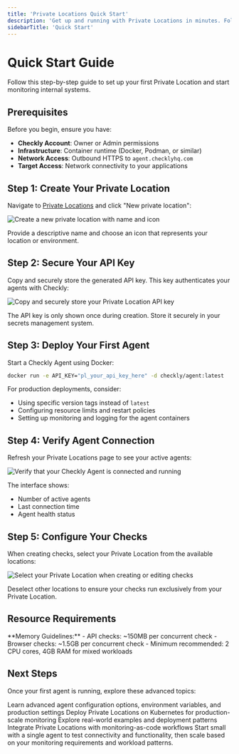 ```yaml
---
title: 'Private Locations Quick Start'
description: 'Get up and running with Private Locations in minutes. Follow this step-by-step guide to deploy your first Checkly Agent.'
sidebarTitle: 'Quick Start'
---
```



# Quick Start Guide

Follow this step-by-step guide to set up your first Private Location and start monitoring internal systems.

## Prerequisites

Before you begin, ensure you have:

- **Checkly Account**: Owner or Admin permissions
- **Infrastructure**: Container runtime (Docker, Podman, or similar)
- **Network Access**: Outbound HTTPS to `agent.checklyhq.com`
- **Target Access**: Network connectivity to your applications

## Step 1: Create Your Private Location

Navigate to [Private Locations](https://app.checklyhq.com/private-locations) and click "New private location":

![Create a new private location with name and icon](/images/private-locations/pl_started_2.png)

Provide a descriptive name and choose an icon that represents your location or environment.

## Step 2: Secure Your API Key

Copy and securely store the generated API key. This key authenticates your agents with Checkly:

![Copy and securely store your Private Location API key](/images/private-locations/pl_started_3.png)

<Warning>
The API key is only shown once during creation. Store it securely in your secrets management system.
</Warning>

## Step 3: Deploy Your First Agent

Start a Checkly Agent using Docker:

```bash
docker run -e API_KEY="pl_your_api_key_here" -d checkly/agent:latest
```

For production deployments, consider:
- Using specific version tags instead of `latest`
- Configuring resource limits and restart policies
- Setting up monitoring and logging for the agent containers

## Step 4: Verify Agent Connection

Refresh your Private Locations page to see your active agents:

![Verify that your Checkly Agent is connected and running](/images/private-locations/pl_started_4.png)

The interface shows:
- Number of active agents
- Last connection time
- Agent health status

## Step 5: Configure Your Checks

When creating checks, select your Private Location from the available locations:

![Select your Private Location when creating or editing checks](/images/private-locations/pl_started_5.png)

Deselect other locations to ensure your checks run exclusively from your Private Location.

## Resource Requirements

<Info>
**Memory Guidelines:**
- API checks: ~150MB per concurrent check
- Browser checks: ~1.5GB per concurrent check
- Minimum recommended: 2 CPU cores, 4GB RAM for mixed workloads
</Info>

## Next Steps

Once your first agent is running, explore these advanced topics:

<CardGroup cols={2}>
<Card title="Agent Configuration" href="/docs/detect/private-locations/agent-configuration">
Learn advanced agent configuration options, environment variables, and production settings
</Card>

<Card title="Kubernetes Deployment" href="/docs/detect/private-locations/kubernetes-deployment">
Deploy Private Locations on Kubernetes for production-scale monitoring
</Card>

<Card title="Use Cases" href="/docs/detect/private-locations/use-cases">
Explore real-world examples and deployment patterns
</Card>

<Card title="CLI Integration" href="/docs/detect/private-locations/cli-integration">
Integrate Private Locations with monitoring-as-code workflows
</Card>
</CardGroup>

<Tip>
Start small with a single agent to test connectivity and functionality, then scale based on your monitoring requirements and workload patterns.
</Tip> 